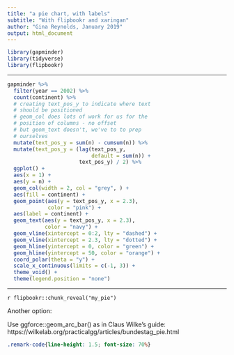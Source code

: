 ```yaml
---
title: "a pie chart, with labels"
subtitle: "With flipbookr and xaringan"
author: "Gina Reynolds, January 2019"
output: html_document
---
```



```r
library(gapminder)
library(tidyverse)
library(flipbookr)
```

---





```r
gapminder %>% 
  filter(year == 2002) %>% 
  count(continent) %>% 
  # creating text_pos_y to indicate where text
  # should be positioned
  # geom_col does lots of work for us for the  
  # position of columns - no offset
  # but geom_text doesn't, we've to to prep 
  # ourselves
  mutate(text_pos_y = sum(n) - cumsum(n)) %>% 
  mutate(text_pos_y = (lag(text_pos_y, 
                           default = sum(n)) + 
                       text_pos_y) / 2) %>% 
  ggplot() +
  aes(x = 1) +
  aes(y = n) +
  geom_col(width = 2, col = "grey", ) + 
  aes(fill = continent) +
  geom_point(aes(y = text_pos_y, x = 2.3), 
             color = "pink") +
  aes(label = continent) +
  geom_text(aes(y = text_pos_y, x = 2.3), 
            color = "navy") +
  geom_vline(xintercept = 0:2, lty = "dashed") +
  geom_vline(xintercept = 2.3, lty = "dotted") +
  geom_hline(yintercept = 0, color = "green") +
  geom_hline(yintercept = 50, color = "orange") +
  coord_polar(theta = "y") +
  scale_x_continuous(limits = c(-1, 3)) +
  theme_void() +
  theme(legend.position = "none")
```

---


`r flipbookr::chunk_reveal("my_pie")`

Another option:

Use ggforce::geom_arc_bar() as in Claus Wilke's guide: https://wilkelab.org/practicalgg/articles/bundestag_pie.html





```css
.remark-code{line-height: 1.5; font-size: 70%}
```

